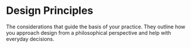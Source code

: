 
<Layout currentPath={pagePath(props.location)}>
<SEO title="Collabur DS | Design Language | Brand | Design Principles" />
<div class="docs">

  # Design Principles

  <div class="docs-subtitle">
    The considerations that guide the basis of your practice. They outline how you approach design from a philosophical perspective and help with everyday decisions.
  </div>

</div>
</Layout>
